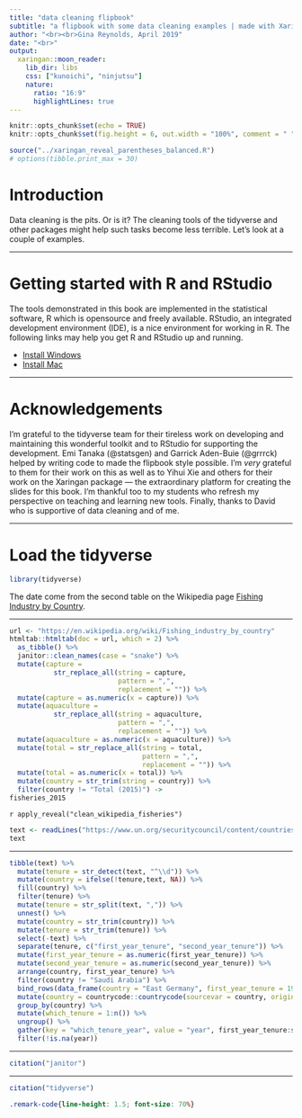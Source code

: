 ```yaml
---
title: "data cleaning flipbook"
subtitle: "a flipbook with some data cleaning examples | made with Xaringan"
author: "<br><br>Gina Reynolds, April 2019"
date: "<br>"
output:
  xaringan::moon_reader:
    lib_dir: libs
    css: ["kunoichi", "ninjutsu"]
    nature:
      ratio: "16:9"
      highlightLines: true
---
```


```r
knitr::opts_chunk$set(echo = TRUE)
knitr::opts_chunk$set(fig.height = 6, out.width = "100%", comment = " ", cache = F)

source("../xaringan_reveal_parentheses_balanced.R")
# options(tibble.print_max = 30) 
```


# Introduction

Data cleaning is the pits.  Or is it?  The cleaning tools of the tidyverse and other packages might help such tasks become less terrible.  Let's look at a couple of examples. 

<!-- Data transformation, visualization, and modeling are key steps of data analysis.  The incredibly popular collection of packages known as the *Tidyverse* have made these activities more fluid and intuitive in R. -->

<!-- Still, the syntax and behavior of the functions must be learned and remembered; having references and examples at the ready may be helpful to newcomers taking on this task.  The "Tidyverse in Action" is aimed at providing such a reference alongside other invaluable resources.  [R for Data Science](https://r4ds.had.co.nz/index.html) and the [RStudio cheatsheets](https://www.rstudio.com/resources/cheatsheets/) are particularly useful.  -->

<!-- Topics to be included are wrangling, plotting, and modeling.  The wrangling section is the most developed at this point, thought there is more to add.  In the first formulation of this book, I divided wrangling and plotting.  But no plots didn't feel very satisfying.  It's a bit more of a slog to follow the data transformation steps.  So there will be plotting throughout -- respite from looking at transforming tables of text -- even when plotting is not the emphasis of the section. I've included some ideas on plotting but there isn't much organization or explanation at this point.  There's nothing on modeling yet.  Someday.   -->


---

# Getting started with R and RStudio

The tools demonstrated in this book are implemented in the statistical software, R which is opensource and freely available.  RStudio, an integrated development environment (IDE), is a nice environment for working in R.  The following links may help you get R and RStudio up and running. 

- [Install Windows](https://www.youtube.com/watch?v=aCRMhAWmtpw)
- [Install Mac](https://www.youtube.com/watch?v=GLLZhc_5enQ)


---

# Acknowledgements

I'm grateful to the tidyverse team for their tireless work on developing and maintaining this wonderful toolkit and to RStudio for supporting the development.  Emi Tanaka (@statsgen) and Garrick Aden-Buie (@grrrck) helped by writing code to made the flipbook style possible. I'm *very* grateful to them for their work on this as well as to Yihui Xie and others for their work on the Xaringan package --- the extraordinary platform for creating the slides for this book.  I'm thankful too to my students who refresh my perspective on teaching and learning new tools.  Finally, thanks to David who is supportive of data cleaning and of me. 



---

# Load the tidyverse

```r
library(tidyverse)
```

The date come from the second table on the Wikipedia page [Fishing Industry by Country](https://en.wikipedia.org/wiki/Fishing_industry_by_country).

---

```r
url <- "https://en.wikipedia.org/wiki/Fishing_industry_by_country"
htmltab::htmltab(doc = url, which = 2) %>% 
  as_tibble() %>% 
  janitor::clean_names(case = "snake") %>% 
  mutate(capture = 
           str_replace_all(string = capture, 
                           pattern = ",", 
                           replacement = "")) %>% 
  mutate(capture = as.numeric(x = capture)) %>% 
  mutate(aquaculture = 
           str_replace_all(string = aquaculture, 
                           pattern = ",", 
                           replacement = "")) %>% 
  mutate(aquaculture = as.numeric(x = aquaculture)) %>% 
  mutate(total = str_replace_all(string = total, 
                                 pattern = ",", 
                                 replacement = "")) %>% 
  mutate(total = as.numeric(x = total)) %>% 
  mutate(country = str_trim(string = country)) %>% 
  filter(country != "Total (2015)") ->
fisheries_2015
```

`r apply_reveal("clean_wikipedia_fisheries")`



<!-- --- -->

<!-- I get the UN Security Council data from the UN's website "Countries Elected Members of the Security Council". -->

```r
text <- readLines("https://www.un.org/securitycouncil/content/countries-elected-members", encoding = "windows-1252")
text
```


---

```r
tibble(text) %>%
  mutate(tenure = str_detect(text, "^\\d")) %>%
  mutate(country = ifelse(!tenure,text, NA)) %>%
  fill(country) %>%
  filter(tenure) %>%
  mutate(tenure = str_split(text, ",")) %>%
  unnest() %>%
  mutate(country = str_trim(country)) %>%
  mutate(tenure = str_trim(tenure)) %>%
  select(-text) %>%
  separate(tenure, c("first_year_tenure", "second_year_tenure")) %>%
  mutate(first_year_tenure = as.numeric(first_year_tenure)) %>%
  mutate(second_year_tenure = as.numeric(second_year_tenure)) %>%
  arrange(country, first_year_tenure) %>%
  filter(country != "Saudi Arabia") %>%
  bind_rows(data_frame(country = "East Germany", first_year_tenure = 1980, second_year_tenure = 1981, which_tenure = 1)) %>%  # East German case was missing
  mutate(country = countrycode::countrycode(sourcevar = country, origin = "country.name", destination = "country.name")) %>%
  group_by(country) %>%
  mutate(which_tenure = 1:n()) %>%
  ungroup() %>%
  gather(key = "which_tenure_year", value = "year", first_year_tenure:second_year_tenure) %>%
  filter(!is.na(year))
```


---

```r
citation("janitor")
```

---

```r
citation("tidyverse")
```




```css
.remark-code{line-height: 1.5; font-size: 70%}
```








